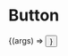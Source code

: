  
<Meta title="Components/Button" Components={Button}/>

# Button

<ArgsTable of={Button} />

<Canvas> 
  <Story 
    name="Nome da história"
    args={{
      ...Button.defaultProps,
      label: 'Botão Primário',
    }}
  >
    {(args) => <Button {...args} />}
  </Story>
</Canvas>